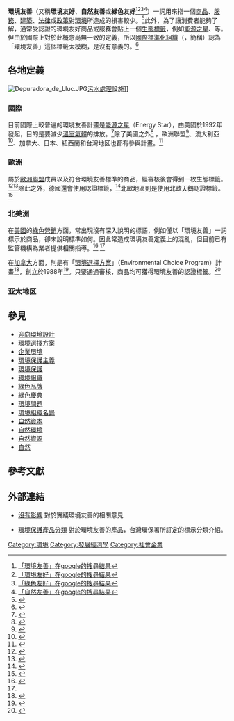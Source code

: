 '''環境友善'''（又稱'''環境友好'''、'''自然友善'''或'''綠色友好'''<ref>[http://www.google.com.tw/search?hl=zh-TW&biw=1280&bih=909&q=%E7%92%B0%E5%A2%83%E5%8F%8B%E5%96%84&aq=f&aqi=g1&aql=&oq=&gs_rfai= 「環境友善」在google的搜尋結果]</ref><ref>[http://www.google.com.tw/search?hl=zh-TW&biw=1280&bih=909&q=%E7%92%B0%E5%A2%83%E5%8F%8B%E5%A5%BD&aq=o&aqi=g3&aql=&oq=&gs_rfai= 「環境友好」在google的搜尋結果]</ref><ref>[http://www.google.com.tw/search?hl=zh-TW&biw=1280&bih=909&q=%E7%B6%A0%E8%89%B2%E5%8F%8B%E5%A5%BD&aq=f&aqi=&aql=&oq=&gs_rfai= 「綠色友好」在google的搜尋結果]</ref><ref>
[http://www.google.com.tw/search?hl=zh-TW&biw=1280&bih=873&q=%E8%87%AA%E7%84%B6%E5%8F%8B%E5%96%84&aq=f&aqi=&aql=&oq=&gs_rfai= 「自然友善」在google的搜尋結果]</ref>）一詞用來指一個[[商品|商品]]、[[服務|服務]]、[[建築|建築]]、[[法律|法律]]或[[政策|政策]]對[[環境|環境]]所造成的損害較少。<ref name="definition">{{cite encyclopedia|title =nature-friendly |encyclopedia=Webster's New Millennium Dictionary of English, Preview Edition (v 0.9.7) |publisher=Lexico Publishing Group, LLC.  }}</ref>此外，為了讓消費者能夠了解，通常受認證的環境友好商品或服務會貼上一個[[生態標籤|生態標籤]]，例如[[能源之星|能源之星]]、{{le|北歐天鵝|Nordic swan}}等。但由於國際上對於此概念尚無一致的定義，所以[[國際標準化組織|國際標準化組織]]（{{lang-en|International Organization for Standardization}}，簡稱'''{{lang|en|ISO}}'''）認為「環境友善」這個標籤太模糊，是沒有意義的。<ref name=EPAICOU>{{cite web |url=http://www.greenerchoices.org/eco-labels/eco-home.cfm?redirect=1 |title=Labels -environmentally friendly |accessdate=2007-07-09 |work=ecolabels |archive-url=https://web.archive.org/web/20071011140125/http://www.greenerchoices.org/eco-labels/eco-home.cfm?redirect=1 |archive-date=2007-10-11 |dead-url=yes }}</ref>

== 各地定義 ==
[[Image:Depuradora_de_Lluc.JPG|thumb]][[污水處理|污水處理]]設施]]
===國際===
目前國際上較普遍的環境友善計畫是[[能源之星|能源之星]]（Energy Star），由美國於1992年發起，目的是要減少[[溫室氣體|溫室氣體]]的排放。<ref>{{cite web|work=Energy Star|title=About Energy Star|url=http://www.energystar.gov/index.cfm?c=about.ab_index|accessdate=2007-07-10|archive-date=2013-12-24|archive-url=https://web.archive.org/web/20131224230726/https://www.energystar.gov/index.cfm?c=about.ab_index|dead-url=no}}</ref>除了美國之外<ref>{{cite web|url=http://www.energystar.gov/|title=United States Energy Star Home Page|work=Energy Star|accessdate=2007-07-10|archive-date=2019-12-06|archive-url=https://web.archive.org/web/20191206162056/https://www.energystar.gov/|dead-url=no}}</ref> ，歐洲聯盟<ref>{{cite web|url=http://www.eu-energystar.org/|title=EU Energy Star Home Page|work=Energy Star|accessdate=2007-07-10|archive-date=2018-07-08|archive-url=https://web.archive.org/web/20180708051602/http://eu-energystar.org/|dead-url=no}}</ref>、澳大利亞<ref>{{cite web|url=http://www.energystar.gov.au/ |title=Australia Energy Star Home Page |work=Energy Star |accessdate=2007-07-10 |deadurl=yes |archiveurl=https://web.archive.org/web/20070703110036/http://www.energystar.gov.au/ |archivedate=2007-07-03 }}</ref>、加拿大、日本、紐西蘭和台灣地区也都有參與計畫。<ref>{{cite web|url=http://www.energystar.gov/index.cfm?c=partners.intl_implementation|title=Who’s Working With ENERGY STAR? International Partners|work=Energy Star|accessdate=2009-02-03|archive-date=2018-11-27|archive-url=https://web.archive.org/web/20181127161523/https://www.energystar.gov/index.cfm?c=partners.intl_implementation|dead-url=no}}</ref>

===歐洲===
屬於[[歐洲聯盟|歐洲聯盟]]成員以及符合環境友善標準的商品，經審核後會得到一枚生態標籤。<ref>{{cite web|url=http://ec.europa.eu/environment/ecolabel/index_en.htm|title=Welcome to the European Union Eco-label Homepage|work=EUROPA|accessdate=2007-07-10|archive-date=2021-04-17|archive-url=https://web.archive.org/web/20210417111234/https://ec.europa.eu/environment/ecolabel/index_en.htm|dead-url=no}}</ref><ref>{{cite web|url=http://ec.europa.eu/environment/emas/index_en.htm|title=EMAS|work=EUROPA|accessdate=2007-07-10|archive-date=2019-05-05|archive-url=https://web.archive.org/web/20190505051324/http://ec.europa.eu/environment/emas/index_en.htm|dead-url=no}}</ref>除此之外，[[德國|德國]]還會使用{{le|藍色天使 (認證)|Blue Angel (certification)|藍色天使}}認證標籤，<ref name="Type 1">{{cite web |url=http://www.ricoh.com/environment/label/type1/index.html#hun_eco |title=Environmental Labels Type I |accessdate=2007-07-10 |work=Ricoh |archive-date=2018-12-15 |archive-url=https://web.archive.org/web/20181215173506/https://www.ricoh.com/environment/label/type1/index.html#hun_eco |dead-url=no }}</ref>[[北歐|北歐]]地區則是使用[[北歐天鵝|北歐天鵝]]認證標籤。<ref>{{Cite web |url=http://www.svanen.se/ |title=北歐天鵝官方網站 |access-date=2010-11-14 |archive-date=2021-04-18 |archive-url=https://web.archive.org/web/20210418105119/https://www.svanen.se/ |dead-url=no }}</ref>

===北美洲===
在[[美國|美國]]的[[綠色營銷|綠色營銷]]方面，常出現沒有深入說明的標語，例如僅以「環境友善」一詞標示於商品，卻未說明標準如何。因此常造成環境友善定義上的混亂，但目前已有監管機構為業者提供相關指導。<ref>{{cite web |url=http://www.ftc.gov/bcp/grnrule/guides980427.htm |title=Environmental Claims |accessdate=17 November 2008 |work= |publisher=Federal Trade Commission |date=2008-11-17 |archive-date=2008-11-17 |archive-url=https://web.archive.org/web/20081117145015/http://www.ftc.gov/bcp/grnrule/guides980427.htm |dead-url=no }}</ref>
<ref name=EPAICOU />

在[[加拿大|加拿大]]方面，則是有「[[環境選擇方案|環境選擇方案]]」（Environmental Choice Program）計畫<ref name="Type 1">{{cite web |url=http://www.ricoh.com/environment/label/type1/index.html#hun_eco |title=Environmental Labels Type I|accessdate=2007-07-10 |work=Ricoh}}</ref>，創立於1988年<ref>{{cite web|url=http://www.environmentalchoice.com/English/ECP%20Footer/About%20the%20Program |work=EcoLogo |title=About the Program |accessdate=2007-07-10 |archiveurl=https://web.archive.org/web/20070618224105/http://www.environmentalchoice.com/English/ECP%2BFooter/About%2Bthe%2BProgram |archivedate=2007-06-18 |deadurl=yes }}</ref>。只要通過審核，商品均可獲得環境友善的認證標籤。<ref>{{cite web|url=http://www.ns.ec.gc.ca/g7/eco-can.html |title=Environmental Choice (Canada) |accessdate=2007-07-10 |work=Environment Canada |archiveurl=https://web.archive.org/web/20071125105653/http://www.ns.ec.gc.ca/g7/eco-can.html |archivedate=2007-11-25 |deadurl=yes }}</ref>

===亚太地区===

== 參見 ==
{{Portal box|能源|地球科學|環境}}
{{div col|2}}
* [[迎向環境設計|迎向環境設計]]
* [[環境選擇方案|環境選擇方案]]
* [[企業環境|企業環境]]
*[[環境保護主義|環境保護主義]]
*[[環境保護|環境保護]]
*[[環境組織|環境組織]]
* [[綠色品牌|綠色品牌]]
* [[綠色慶典|綠色慶典]]
*[[環境問題|環境問題]]
*[[環境組織名錄|環境組織名錄]]
*[[自然資本|自然資本]]
*[[自然環境|自然環境]]
*[[自然資源|自然資源]]
*[[自然|自然]]
{{div col end}}
{{br}}

== 參考文獻 ==
{{Reflist|2}}

== 外部連結 ==

* {{en}}[https://web.archive.org/web/20170924181734/http://no-impact.com/ 沒有影響] 對於實踐環境友善的相關意見 
* {{zh}}[http://greenliving.epa.gov.tw/GreenLife/info/mark/mark-4.aspx#L1 環境保護產品分類] {{Wayback|url=http://greenliving.epa.gov.tw/GreenLife/info/mark/mark-4.aspx#L1 |date=20131121101018 }} 對於環境友善的產品，台灣環保署所訂定的標示分類介紹。


{{Sustainability}}

{{DEFAULTSORT:Environmentally Friendly}}
[[Category:環境|Category:環境]]
[[Category:發展經濟學|Category:發展經濟學]]
[[Category:社會企業|Category:社會企業]]